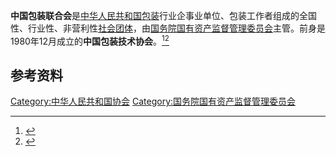 '''中国包装联合会'''是[[中华人民共和国|中华人民共和国]][[包装|包装]]行业企事业单位、包装工作者组成的全国性、行业性、非营利性[[社会团体|社会团体]]，由[[国务院国有资产监督管理委员会|国务院国有资产监督管理委员会]]主管。前身是1980年12月成立的'''中国包装技术协会'''。<ref>{{Cite book|title=中国社会团体会长秘书长辞典|author=黄汉江主编|publisher=上海科学技术文献出版社|year=1999|isbn=|location=上海|pages=}}</ref><ref>{{Cite book|title=北京百科词典 • 科学技术卷|author=曹子西, 张登义, 曹增友主编; 张进京, 傅亿伸, 汪永宁等副主编|publisher=北京科学技术出版社|year=1992|isbn=|location=北京|pages=}}</ref>

== 参考资料 ==
{{reflist}}

[[Category:中华人民共和国协会|Category:中华人民共和国协会]]
[[Category:国务院国有资产监督管理委员会|Category:国务院国有资产监督管理委员会]]
